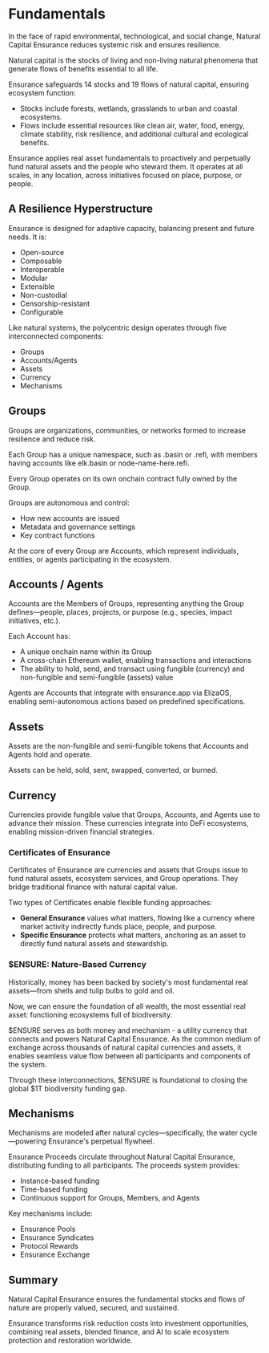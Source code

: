 # Fundamentals

In the face of rapid environmental, technological, and social change, Natural Capital Ensurance reduces systemic risk and ensures resilience.  

Natural capital is the stocks of living and non-living natural phenomena that generate flows of benefits essential to all life.

Ensurance safeguards 14 stocks and 19 flows of natural capital, ensuring ecosystem function: 
- Stocks include forests, wetlands, grasslands to urban and coastal ecosystems. 
- Flows include essential resources like clean air, water, food, energy, climate stability, risk resilience, and additional cultural and ecological benefits.

Ensurance applies real asset fundamentals to proactively and perpetually fund natural assets and the people who steward them. It operates at all scales, in any location, across initiatives focused on place, purpose, or people.

## A Resilience Hyperstructure
Ensurance is designed for adaptive capacity, balancing present and future needs. It is:
- Open-source
- Composable
- Interoperable
- Modular
- Extensible
- Non-custodial
- Censorship-resistant
- Configurable

Like natural systems, the polycentric design operates through five interconnected components:
- Groups 
- Accounts/Agents
- Assets
- Currency
- Mechanisms

## Groups
Groups are organizations, communities, or networks formed to increase resilience and reduce risk.

Each Group has a unique namespace, such as .basin or .refi, with members having accounts like elk.basin or node-name-here.refi.

Every Group operates on its own onchain contract fully owned by the Group.

Groups are autonomous and control:
- How new accounts are issued
- Metadata and governance settings
- Key contract functions

At the core of every Group are Accounts, which represent individuals, entities, or agents participating in the ecosystem.

## Accounts / Agents
Accounts are the Members of Groups, representing anything the Group defines—people, places, projects, or purpose (e.g., species, impact initiatives, etc.).

Each Account has:
- A unique onchain name within its Group
- A cross-chain Ethereum wallet, enabling transactions and interactions
- The ability to hold, send, and transact using fungible (currency) and non-fungible and semi-fungible (assets) value

Agents are Accounts that integrate with ensurance.app via ElizaOS, enabling semi-autonomous actions based on predefined specifications.

## Assets
Assets are the non-fungible and semi-fungible tokens that Accounts and Agents hold and operate.

Assets can be held, sold, sent, swapped, converted, or burned.

## Currency
Currencies provide fungible value that Groups, Accounts, and Agents use to advance their mission. These currencies integrate into DeFi ecosystems, enabling mission-driven financial strategies.

### Certificates of Ensurance
Certificates of Ensurance are currencies and assets that Groups issue to fund natural assets, ecosystem services, and Group operations. They bridge traditional finance with natural capital value.

Two types of Certificates enable flexible funding approaches:

- **General Ensurance** values what matters, flowing like a currency where market activity indirectly funds place, people, and purpose.
- **Specific Ensurance** protects what matters, anchoring as an asset to directly fund natural assets and stewardship.

### $ENSURE: Nature-Based Currency
Historically, money has been backed by society's most fundamental real assets—from shells and tulip bulbs to gold and oil. 

Now, we can ensure the foundation of all wealth, the most essential real asset: functioning ecosystems full of biodiversity.

$ENSURE serves as both money and mechanism - a utility currency that connects and powers Natural Capital Ensurance. As the common medium of exchange across thousands of natural capital currencies and assets, it enables seamless value flow between all participants and components of the system.

Through these interconnections, $ENSURE is foundational to closing the global $1T biodiversity funding gap.

## Mechanisms

Mechanisms are modeled after natural cycles—specifically, the water cycle—powering Ensurance's perpetual flywheel.

Ensurance Proceeds circulate throughout Natural Capital Ensurance, distributing funding to all participants. The proceeds system provides:
- Instance-based funding
- Time-based funding
- Continuous support for Groups, Members, and Agents

Key mechanisms include:
- Ensurance Pools
- Ensurance Syndicates
- Protocol Rewards
- Ensurance Exchange

## Summary
Natural Capital Ensurance ensures the fundamental stocks and flows of nature are properly valued, secured, and sustained. 

Ensurance transforms risk reduction costs into investment opportunities, combining real assets, blended finance, and AI to scale ecosystem protection and restoration worldwide.
